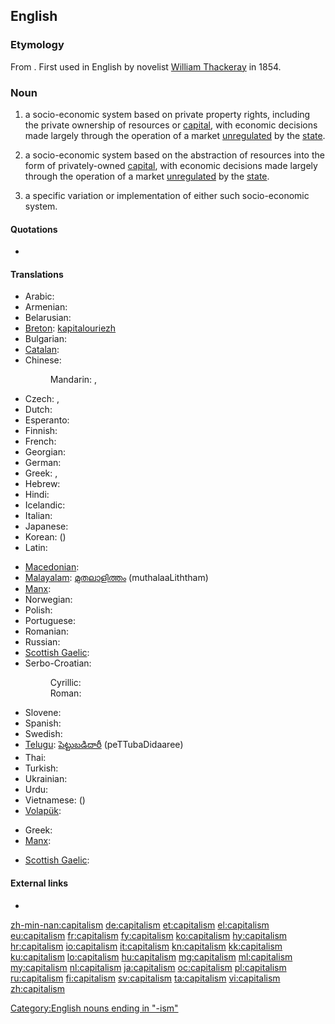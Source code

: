 ==English==

===Etymology===
From {{etyl|fr}} {{term|capitalisme|lang=fr||the condition of one who is rich}}. First used in English by novelist [[w:William Thackeray|William Thackeray]] in 1854.

===Noun===
{{en-noun|s|-}}

# {{politics|uncountable}} a socio-economic system based on private property rights, including the private ownership of resources or [[capital]], with economic decisions made largely through the operation of a market [[unregulated]] by the [[state]].
# {{economics|uncountable}} a socio-economic system based on the abstraction of resources into the form of privately-owned [[capital]], with economic decisions made largely through the operation of a market [[unregulated]] by the [[state]]. 
# {{countable}} a specific variation or implementation of either such socio-economic system.

====Quotations====
<!--unclear to what sense this first use (?) would belong-->
* {{quote-book|title=[[w:The Newcomes|The Newcomes]]: memoirs of a most respectable family|volume=1|page=45|author=[[w:William Makepeace Thackeray|William Makepeace Thackeray]]|year=1855|passage=The Prince de Moncontour took his place with great gravity at the Paris board, whither Barnes made frequent flying visits. The sense of '''capitalism''' sobered and dignified Paul de Florac: at the age of five-and-forty he was actually giving up being a young man, and was not ill-pleased at having to enlarge his waistcoats, and to show a little gray in his mustache.}}

====Translations====
{{trans-top|socio-economic system based on private property rights}}
* Arabic: {{t|ar|رأسمالية|f|tr=ra'simaliyya}}
* Armenian: {{t-|hy|կապիտալիզմ|tr=kapitalizm}}
* Belarusian: {{t|be|капіталізм|m|tr=kapitalízm|sc=Cyrl}}
* [[Breton]]: [[kapitalouriezh]] {{f}}
* Bulgarian: {{t|bg|капитализъм|m|tr=kapitalízăm|sc=Cyrl}}
* [[Catalan]]: {{t-|ca|capitalisme}}
* Chinese:
*: Mandarin: {{t-|cmn|資本主義|sc=Hani}}, {{t-|cmn|资本主义|tr=zīběnzhǔyì|sc=Hani}}
* Czech: {{t-|cs|kapitalismus}}, {{t-|cs|kapitalizmus}}
* Dutch: {{t-|nl|kapitalisme|n}}
* Esperanto: {{t|eo|kapitalismo|xs=Esperanto}}
* Finnish: {{t+|fi|kapitalismi}}
* French: {{t+|fr|capitalisme|m}}
* Georgian: {{t|ka|კაპიტალიზმი|tr=kapitalizmi|sc=Geor}}
* German: {{t+|de|Kapitalismus|m}}
* Greek: {{t|el|κεφαλαιοκρατία|f|tr=kefalaiokratía}}, {{t|el|καπιταλισμός|m|tr=kapitalismós}}
* Hebrew: {{t|he|קפיטליזם|m|tr=qapit'alizm|sc=Hebr}}
* Hindi: {{t-|hi|पूंजीवाद|m|tr=pū̃jīvād|xs=Hindi}}
* Icelandic: {{t|is|auðvaldsskipulag }}
* Italian: {{t+|it|capitalismo|m}}
* Japanese: {{t+|ja|資本主義|tr=しほんしゅぎ, shihonshugi}}
* Korean: {{t|ko|자본주의|tr=jabonjuui|sc=Kore}} ({{t|ko|資本主義|sc=Kore}})
* Latin: {{t|la|capitalismus|m}}
{{trans-mid}}
* [[Macedonian]]: {{t-|mk|капитализам|m|tr=kapitalízam}}
* [[Malayalam]]: [[മുതലാളിത്തം]] (muthalaaLiththam)
* [[Manx]]: {{t|gv|bun-argidys|m}}
* Norwegian: {{t+|no|kapitalisme|m}}
* Polish: {{t+|pl|kapitalizm|m}}
* Portuguese: {{t+|pt|capitalismo|m}}
* Romanian: {{t-|ro|capitalism|n}}
* Russian: {{t+|ru|капитализм|tr=kapitalízm}}
* [[Scottish Gaelic]]: {{t|gd|calpachas|m}}
* Serbo-Croatian: 
*: Cyrillic: {{t+|sh|капитализам|m|alt=капиталѝзам}}
*: Roman: {{t+|sh|kapitalizam|m|alt=kapitalìzam}}
* Slovene: {{t+|sl|kapitalizem|m}}
* Spanish: {{t+|es|capitalismo}}
* Swedish: {{t-|sv|kapitalism}}
* [[Telugu]]: [[పెట్టుబడిదారీ]] (peTTubaDidaaree)
* Thai: {{t|th|ลัทธิทุนนิยม|tr=láttí thunniym|sc=Thai}}
* Turkish: {{t+|tr|kapitalizm}}
* Ukrainian: {{t|uk|капіталізм|m|tr=kapitalízm|sc=Cyrl}}
* Urdu: {{t|ur|پونجیواد|m|tr=pū̃jīvād|sc=ur-Arab}}
* Vietnamese: {{t|vi|chủ nghĩa tư bản}} ({{t|vi|主義資本}})
* [[Volapük]]: {{t|vo|katädim}}
{{trans-bottom}}

{{trans-top|socio-economic system based on the abstraction of resources}}
* Greek: {{t|el|κεφαλαιοκρατία|f|tr=kefalaiokratía}}
* [[Manx]]: {{t|gv|bun-argidys|m}}
{{trans-mid}}
* [[Scottish Gaelic]]: {{t|gd|calpachas|m}}
{{trans-bottom}}

====External links====
* {{pedia}}

[[Category:English nouns ending in "-ism"]]

[[zh-min-nan:capitalism]]
[[de:capitalism]]
[[et:capitalism]]
[[el:capitalism]]
[[eu:capitalism]]
[[fr:capitalism]]
[[fy:capitalism]]
[[ko:capitalism]]
[[hy:capitalism]]
[[hr:capitalism]]
[[io:capitalism]]
[[it:capitalism]]
[[kn:capitalism]]
[[kk:capitalism]]
[[ku:capitalism]]
[[lo:capitalism]]
[[hu:capitalism]]
[[mg:capitalism]]
[[ml:capitalism]]
[[my:capitalism]]
[[nl:capitalism]]
[[ja:capitalism]]
[[oc:capitalism]]
[[pl:capitalism]]
[[ru:capitalism]]
[[fi:capitalism]]
[[sv:capitalism]]
[[ta:capitalism]]
[[vi:capitalism]]
[[zh:capitalism]]